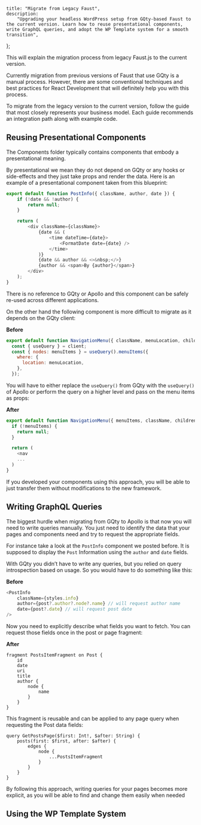 	title: "Migrate from Legacy Faust",
	description:
		"Upgrading your headless WordPress setup from GQty-based Faust to the current version. Learn how to reuse presentational components, write GraphQL queries, and adopt the WP Template system for a smooth transition",
};

This will explain the migration process from legacy Faust.js to the current version.

Currently migration from previous versions of Faust that use GQty is a manual process. However, there are some conventional techniques and best practices for React Development that will definitely help you with this process.

To migrate from the legacy version to the current version, follow the guide that most closely represents your business model. Each guide recommends an integration path along with example code.

## Reusing Presentational Components

The Components folder typically contains components that embody a presentational meaning.

By presentational we mean they do not depend on GQty or any hooks or side-effects and they just take props and render the data. Here is an example of a presentational component taken from this blueprint:

```js title="PostInfo.js"
export default function PostInfo({ className, author, date }) {
	if (!date && !author) {
		return null;
	}

	return (
		<div className={className}>
			{date && (
				<time dateTime={date}>
					<FormatDate date={date} />
				</time>
			)}
			{date && author && <>&nbsp;</>}
			{author && <span>By {author}</span>}
		</div>
	);
}
```

There is no reference to GQty or Apollo and this component can be safely re-used across different applications.

On the other hand the following component is more difficult to migrate as it depends on the GQty client:

**Before**

```js title="NavMenu.js"
export default function NavigationMenu({ className, menuLocation, children }) {
  const { useQuery } = client;
  const { nodes: menuItems } = useQuery().menuItems({
    where: {
      location: menuLocation,
    },
  });
```

You will have to either replace the `useQuery()` from GQty with the `useQuery()` of Apollo or perform the query on a higher level and pass on the menu items as props:

**After**

```js title="NavMenu.js"
export default function NavigationMenu({ menuItems, className, children }) {
  if (!menuItems) {
    return null;
  }

  return (
    <nav
    ...
  )
}
```

If you developed your components using this approach, you will be able to just transfer them without modifications to the new framework.

## Writing GraphQL Queries

The biggest hurdle when migrating from GQty to Apollo is that now you will need to write queries manually. You just need to identify the data that your pages and components need and try to request the appropriate fields.

For instance take a look at the `PostInfo` component we posted before. It is supposed to display the `Post` Information using the `author` and `date` fields.

With GQty you didn’t have to write any queries, but you relied on query introspection based on usage. So you would have to do something like this:

**Before**

```js title="PostInfo.js"
<PostInfo
	className={styles.info}
	author={post?.author?.node?.name} // will request author name
	date={post?.date} // will request post date
/>
```

Now you need to explicitly describe what fields you want to fetch. You can request those fields once in the post or page fragment:

**After**

```gql title="GraphQL"
fragment PostsItemFragment on Post {
	id
	date
	uri
	title
	author {
		node {
			name
		}
	}
}
```

This fragment is reusable and can be applied to any page query when requesting the Post data fields:

```gql title="GraphQL"
query GetPostsPage($first: Int!, $after: String) {
	posts(first: $first, after: $after) {
		edges {
			node {
				...PostsItemFragment
			}
		}
	}
}
```

By following this approach, writing queries for your pages becomes more explicit, as you will be able to find and change them easily when needed

## Using the WP Template System
